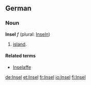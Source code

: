 ==German==
===Noun===
'''Insel''' ''f'' (plural: [[Inseln]])

# [[island]].

====Related terms====
*[[Inselaffe]]

[[de:Insel]]
[[et:Insel]]
[[fr:Insel]]
[[io:Insel]]
[[fi:Insel]]
